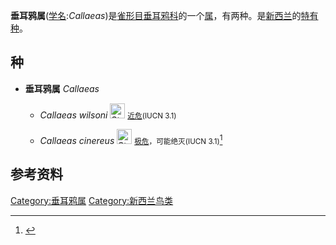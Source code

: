 {{Automatic taxobox
| name = 垂耳鸦属
| image = Buller_Kokako.jpg
| image_width =
| image_caption = {{tsl|en|Callaeas wilsoni|北岛垂耳鸦}} (''Callaeas wilsoni'')(前)<br />
{{tsl|en|Callaeas cinereus|南岛垂耳鸦}} (''Callaeas cinereus'')(后)
| image2 = Kokako.jpg
| image2_caption = {{tsl|en|Callaeas wilsoni|北岛垂耳鸦}} (''Callaeas wilsoni'')
| taxon = Callaeas
| authority = {{tsl|en|Johann Reinhold Forster|J.R. Forster}}, 1788
| subdivision_ranks = 种
| subdivision = 
*{{tsl|en|Callaeas wilsoni|北岛垂耳鸦}} ''C. wilsoni''
*{{tsl|en|Callaeas cinereus|南岛垂耳鸦}} ''C. cinereus''
| synonyms = 
}}

'''垂耳鸦属'''([[学名|学名]]:''Callaeas'')是[[雀形目|雀形目]][[垂耳鸦科|垂耳鸦科]]的一个[[属|属]]，有两种。是[[新西兰|新西兰]]的[[特有种|特有种]]。

==种==
*'''垂耳鸦属''' ''Callaeas''
**{{tsl|en|Callaeas wilsoni|北岛垂耳鸦}} ''Callaeas wilsoni'' [[File:Status_iucn_NT_icon.svg|24px]] <small>[[近危|近危]](IUCN 3.1)</small>
**{{tsl|en|Callaeas cinereus|南岛垂耳鸦}} ''Callaeas cinereus'' [[File:Status_iucn_CR_icon.svg|24px]] <small>[[极危|极危]]，可能绝灭(IUCN 3.1)</small><ref>{{IUCN|id=22708074 |title=''Callaeas cinereus'' |assessors=[[BirdLife_International|BirdLife International]] |version=2015.4 |year=2013 |accessdate=21 November 2015}}</ref>

==参考资料==
{{reflist}}
{{Taxonbar|from=Q15059422}}

[[Category:垂耳鸦属|Category:垂耳鸦属]]
[[Category:新西兰鸟类|Category:新西兰鸟类]]


{{雀形目小作品}}